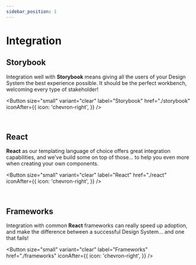 ```yaml
---
sidebar_position: 1
---
```



# Integration

## Storybook

<div ks-theme="docs">

Integration well with **Storybook** means giving all the users of your Design System the best experience possible. It should be the perfect workbench, welcoming every type of stakeholder!

<Button
  size="small"
  variant="clear"
  label="Storybook"
  href="./storybook"
  iconAfter={{
    icon: 'chevron-right',
  }}
/>

<br />

  <Columns columns={3} gutter="md" switchAt={768}>
    <TeaserBox
      topic="JSON Schema"
      text="Integrate your component API directly into **Storybook**"
      link={{
        href: './storybook/schema',
        label: 'Schema',
        variant: 'clear',
        size: 'small',
        iconAnimation: true,
        iconAfter: {
          icon: 'chevron-right',
        },
      }}
    />
    <TeaserBox
      topic="Design & Component Token"
      text="Integrate, view and document token in **Storybook**."
      link={{
        href: './storybook/token',
        label: 'Token',
        variant: 'clear',
        size: 'small',
        iconAnimation: true,
        iconAfter: {
          icon: 'chevron-right',
        },
      }}
    />
    <TeaserBox
      topic="Generated Controls"
      text="Get generated Controls for **Storybook** for free, with enhanced documentation included."
      link={{
        href: './storybook/controls',
        label: 'Controls',
        variant: 'clear',
        size: 'small',
        iconAnimation: true,
        iconAfter: {
          icon: 'chevron-right',
        },
      }}
    />
    <TeaserBox
      topic="Premade Stories"
      text="Re-use stories already created, to get your docs up and running even faster"
      link={{
        href: './storybook/stories',
        label: 'Stories',
        variant: 'clear',
        size: 'small',
        iconAnimation: true,
        iconAfter: {
          icon: 'chevron-right',
        },
      }}
    />
    <TeaserBox
      topic="Theming"
      text="Add some flavour to the way your **Storybook** looks!"
      link={{
        href: './storybook/theming',
        label: 'Theming',
        variant: 'clear',
        size: 'small',
        iconAnimation: true,
        iconAfter: {
          icon: 'chevron-right',
        },
      }}
    />
  </Columns>
</div>

## React

<div ks-theme="docs">

**React** as our templating language of choice offers great integration capabilities, and we've build some on top of those... to help you even more when creating your own components.

<Button
  size="small"
  variant="clear"
  label="React"
  href="./react"
  iconAfter={{
    icon: 'chevron-right',
  }}
/>

<br />
  <Columns columns={3} gutter="md" switchAt={768}>
    <TeaserBox
      topic="Image Rendering"
      text="How to replace images in your **Gatsby** or **Next.js** project."
      link={{
        href: './react/image-rendering',
        label: 'Images',
        variant: 'clear',
        size: 'small',
        iconAnimation: true,
        iconAfter: {
          icon: 'chevron-right',
        },
      }}
    />
    <TeaserBox
      topic="Rich Text Rendering"
      text="How to replace rendered text with a custom RTE implementation, e.g. **Sanity**s `PortableText`"
      link={{
        href: './storybook/rich-text-rendering',
        label: 'Rich Text',
        variant: 'clear',
        size: 'small',
        iconAnimation: true,
        iconAfter: {
          icon: 'chevron-right',
        },
      }}
    />
  </Columns>
</div>

## Frameworks

Integration with common **React** frameworks can really speed up adoption, and make the difference between a successful Design System... and one that fails!

<Button
  size="small"
  variant="clear"
  label="Frameworks"
  href="./frameworks"
  iconAfter={{
    icon: 'chevron-right',
  }}
/>

<br />

<div ks-theme="docs">
  <Columns columns={3} gutter="md" switchAt={768}>
    <TeaserBox
      topic="Gatsby"
      text="How we can help with **Gatsby** through our own theme, specific to **kickstartDS** and its components."
      link={{
        href: './frameworks/gatsby',
        label: 'Theme',
        variant: 'clear',
        size: 'small',
        iconAnimation: true,
        iconAfter: {
          icon: 'chevron-right',
        },
      }}
    />
    <TeaserBox
      topic="Next.js"
      text="Helper and tipps to aid you in creating an app or interface based on **Next.js** with **kickstartDS**."
      link={{
        href: './frameworks/nextjs',
        label: 'Helper',
        variant: 'clear',
        size: 'small',
        iconAnimation: true,
        iconAfter: {
          icon: 'chevron-right',
        },
      }}
    />
  </Columns>
</div>
